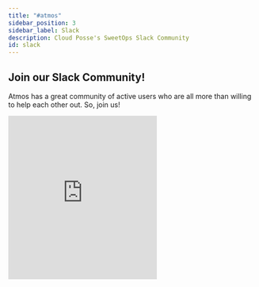 ```yaml
---
title: "#atmos"
sidebar_position: 3
sidebar_label: Slack
description: Cloud Posse's SweetOps Slack Community
id: slack
---
```


## Join our Slack Community!

Atmos has a great community of active users who are all more than willing to help each other out. So, join us!

<iframe src="https://slack.cloudposse.com/?theme=dark&background=00000000"
        marginWidth="0"
        marginHeight="0"
        hspace="0"
        vspace="0"
        width="300"
        height="330"
        scrolling="no"
        frameBorder="0"
        allowtransparency="true"
        style={{ borderRadius: '6px', display: 'flex', marginRight: 'auto', marginLeft: 'auto'}}
        ></iframe>
